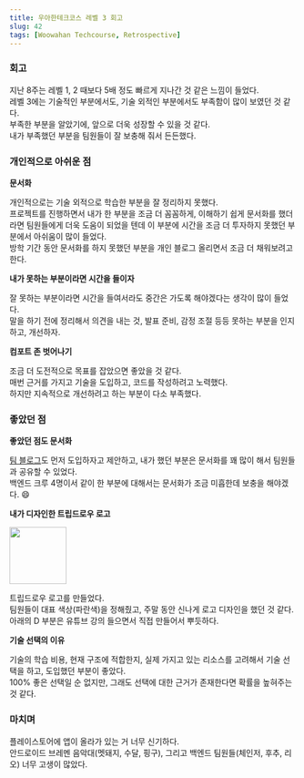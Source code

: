 ```yaml
---
title: 우아한테크코스 레벨 3 회고
slug: 42
tags: [Woowahan Techcourse, Retrospective]
---
```



### 회고

지난 8주는 레벨 1, 2 때보다 5배 정도 빠르게 지나간 것 같은 느낌이 들었다.  
레벨 3에는 기술적인 부분에서도, 기술 외적인 부분에서도 부족함이 많이 보였던 것 같다.  
부족한 부분을 알았기에, 앞으로 더욱 성장할 수 있을 것 같다.  
내가 부족했던 부분을 팀원들이 잘 보충해 줘서 든든했다.  

### 개인적으로 아쉬운 점

**문서화**

개인적으로는 기술 외적으로 학습한 부분을 잘 정리하지 못했다.  
프로젝트를 진행하면서 내가 한 부분을 조금 더 꼼꼼하게, 이해하기 쉽게 문서화를 했더라면 팀원들에게 더욱 도움이 되었을 텐데 이 부분에 시간을 조금 더 투자하지 못했던 부분에서 아쉬움이 많이 들었다.  
방학 기간 동안 문서화를 하지 못했던 부분을 개인 블로그 올리면서 조금 더 채워보려고 한다.  

**내가 못하는 부분이라면 시간을 들이자**

잘 못하는 부분이라면 시간을 들여서라도 중간은 가도록 해야겠다는 생각이 많이 들었다.  
말을 하기 전에 정리해서 의견을 내는 것, 발표 준비, 감정 조절 등등
못하는 부분을 인지하고, 개선하자.  

**컴포트 존 벗어나기**

조금 더 도전적으로 목표를 잡았으면 좋았을 것 같다.  
매번 근거를 가지고 기술을 도입하고, 코드를 작성하려고 노력했다.  
하지만 지속적으로 개선하려고 하는 부분이 다소 부족했다.  

### 좋았던 점

**좋았던 점도 문서화**

[팀 블로그](tripdraw.blog)도 먼저 도입하자고 제안하고, 내가 했던 부분은 문서화를 꽤 많이 해서 팀원들과 공유할 수 있었다.  
백엔드 크루 4명이서 같이 한 부분에 대해서는 문서화가 조금 미흡한데 보충을 해야겠다. 😄  

**내가 디자인한 트립드로우 로고**

<img src={logo} width="100"/>

트립드로우 로고를 만들었다.  
팀원들이 대표 색상(파란색)을 정해줬고, 주말 동안 신나게 로고 디자인을 했던 것 같다.  
아래의 D 부분은 유튜브 강의 들으면서 직접 만들어서 뿌듯하다.  

**기술 선택의 이유**

기술의 학습 비용, 현재 구조에 적합한지, 실제 가지고 있는 리소스를 고려해서 기술 선택을 하고, 도입했던 부분이 좋았다.  
100% 좋은 선택일 순 없지만, 그래도 선택에 대한 근거가 존재한다면 확률을 높혀주는 것 같다.  

### 마치며

플레이스토어에 앱이 올라가 있는 거 너무 신기하다.  
안드로이드 브레멘 음악대(멧돼지, 수달, 핑구), 그리고 백엔드 팀원들(체인저, 후추, 리오) 너무 고생이 많았다.  
